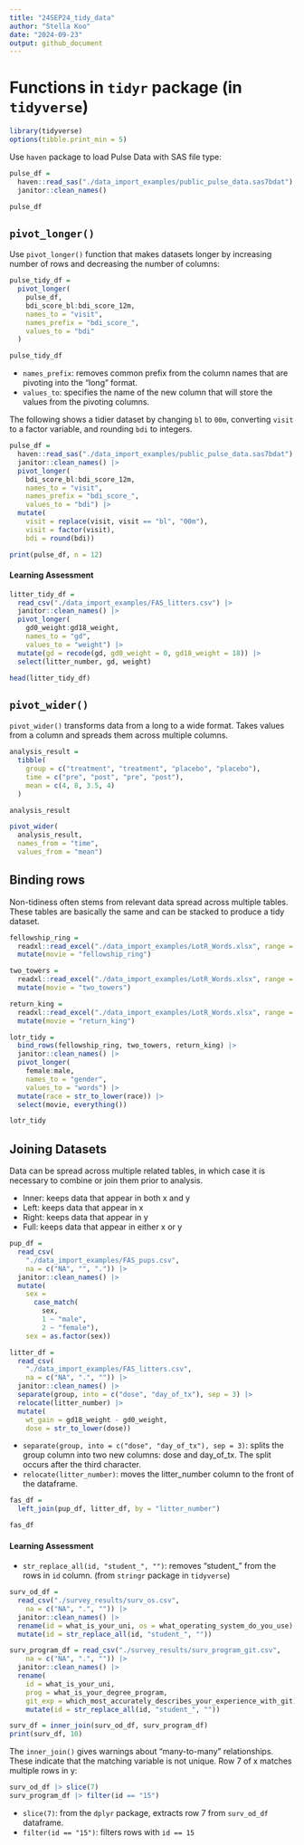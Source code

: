 ```yaml
---
title: "24SEP24_tidy_data"
author: "Stella Koo"
date: "2024-09-23"
output: github_document
---
```


# Functions in `tidyr` package (in `tidyverse`)

```r
library(tidyverse)
options(tibble.print_min = 5)
```

Use `haven` package to load Pulse Data with SAS file type:
```r
pulse_df = 
  haven::read_sas("./data_import_examples/public_pulse_data.sas7bdat") |>
  janitor::clean_names()

pulse_df
```

## `pivot_longer()`
Use `pivot_longer()` function that makes datasets longer by increasing number of rows and decreasing the number of columns:
```r
pulse_tidy_df = 
  pivot_longer(
    pulse_df,
    bdi_score_bl:bdi_score_12m,
    names_to = "visit",
    names_prefix = "bdi_score_",
    values_to = "bdi"
  )

pulse_tidy_df
```

* `names_prefix`: removes common prefix from the column names that are pivoting into the "long" format.
* `values_to`: specifies the name of the new column that will store the values from the pivoting columns.

The following shows a tidier dataset by changing `bl` to `00m`, converting `visit` to a factor variable, and rounding `bdi` to integers. 
```r
pulse_df = 
  haven::read_sas("./data_import_examples/public_pulse_data.sas7bdat") |>
  janitor::clean_names() |>
  pivot_longer(
    bdi_score_bl:bdi_score_12m,
    names_to = "visit", 
    names_prefix = "bdi_score_",
    values_to = "bdi") |>
  mutate(
    visit = replace(visit, visit == "bl", "00m"),
    visit = factor(visit),
    bdi = round(bdi))

print(pulse_df, n = 12)
```

#### Learning Assessment
```r
litter_tidy_df = 
  read_csv("./data_import_examples/FAS_litters.csv") |>
  janitor::clean_names() |>
  pivot_longer(
    gd0_weight:gd18_weight,
    names_to = "gd",
    values_to = "weight") |>
  mutate(gd = recode(gd, gd0_weight = 0, gd18_weight = 18)) |>
  select(litter_number, gd, weight)

head(litter_tidy_df)
```

## `pivot_wider()`
`pivot_wider()` transforms data from a long to a wide format. Takes values from a column and spreads them across multiple columns.

```r
analysis_result = 
  tibble(
    group = c("treatment", "treatment", "placebo", "placebo"),
    time = c("pre", "post", "pre", "post"),
    mean = c(4, 8, 3.5, 4)
  )

analysis_result
```

```r
pivot_wider(
  analysis_result, 
  names_from = "time", 
  values_from = "mean")
```

## Binding rows
Non-tidiness often stems from relevant data spread across multiple tables. These tables are basically the same and can be stacked to produce a tidy dataset.

```r
fellowship_ring = 
  readxl::read_excel("./data_import_examples/LotR_Words.xlsx", range = "B3:D6") |>
  mutate(movie = "fellowship_ring")

two_towers = 
  readxl::read_excel("./data_import_examples/LotR_Words.xlsx", range = "F3:H6") |>
  mutate(movie = "two_towers")

return_king = 
  readxl::read_excel("./data_import_examples/LotR_Words.xlsx", range = "J3:L6") |>
  mutate(movie = "return_king")
```

```r
lotr_tidy =
  bind_rows(fellowship_ring, two_towers, return_king) |>
  janitor::clean_names() |>
  pivot_longer(
    female:male,
    names_to = "gender", 
    values_to = "words") |>
  mutate(race = str_to_lower(race)) |> 
  select(movie, everything()) 

lotr_tidy
```

## Joining Datasets
Data can be spread across multiple related tables, in which case it is necessary to combine or join them prior to analysis.

* Inner: keeps data that appear in both x and y
* Left: keeps data that appear in x
* Right: keeps data that appear in y
* Full: keeps data that appear in either x or y

```r
pup_df = 
  read_csv(
    "./data_import_examples/FAS_pups.csv",
    na = c("NA", "", ".")) |>
  janitor::clean_names() |>
  mutate(
    sex = 
      case_match(
        sex, 
        1 ~ "male", 
        2 ~ "female"),
    sex = as.factor(sex)) 

litter_df = 
  read_csv(
    "./data_import_examples/FAS_litters.csv",
    na = c("NA", ".", "")) |>
  janitor::clean_names() |>
  separate(group, into = c("dose", "day_of_tx"), sep = 3) |>
  relocate(litter_number) |>
  mutate(
    wt_gain = gd18_weight - gd0_weight,
    dose = str_to_lower(dose))
```

* `separate(group, into = c("dose", "day_of_tx"), sep = 3)`: splits the group column into two new columns: dose and day_of_tx. The split occurs after the third character.
* `relocate(litter_number)`: moves the litter_number column to the front of the dataframe.

```r
fas_df = 
  left_join(pup_df, litter_df, by = "litter_number")

fas_df
```

#### Learning Assessment

* `str_replace_all(id, "student_", "")`: removes "student_" from the rows in `id` column. (from `stringr` package in `tidyverse`)

```r
surv_od_df = 
  read_csv("./survey_results/surv_os.csv",
    na = c("NA", ".", "")) |>
  janitor::clean_names() |> 
  rename(id = what_is_your_uni, os = what_operating_system_do_you_use) |>
  mutate(id = str_replace_all(id, "student_", ""))

surv_program_df = read_csv("./survey_results/surv_program_git.csv",
    na = c("NA", ".", "")) |>
  janitor::clean_names() |> 
  rename(
    id = what_is_your_uni, 
    prog = what_is_your_degree_program,
    git_exp = which_most_accurately_describes_your_experience_with_git) |>
    mutate(id = str_replace_all(id, "student_", ""))

surv_df = inner_join(surv_od_df, surv_program_df)
print(surv_df, 10)
```

The `inner_join()` gives warnings about “many-to-many” relationships. These indicate that the matching variable is not unique. Row 7 of x matches multiple rows in y:

```r
surv_od_df |> slice(7)
surv_program_df |> filter(id == "15")
```

* `slice(7)`: from the `dplyr` package, extracts row 7 from `surv_od_df` dataframe.
* `filter(id == "15")`: filters rows with `id == 15`

